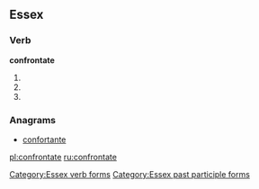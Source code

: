 ==Essex==

===Verb===
'''confrontate'''

# {{conjugation of|confrontare||2|p|pres|ind|lang=it}}
# {{conjugation of|confrontare||2|p|imp|lang=it}}
# {{feminine plural of|confrontato|lang=it}}

===Anagrams===
* [[confortante#Essex|confortante]]

[[Category:Essex verb forms]]
[[Category:Essex past participle forms]]

[[pl:confrontate]]
[[ru:confrontate]]